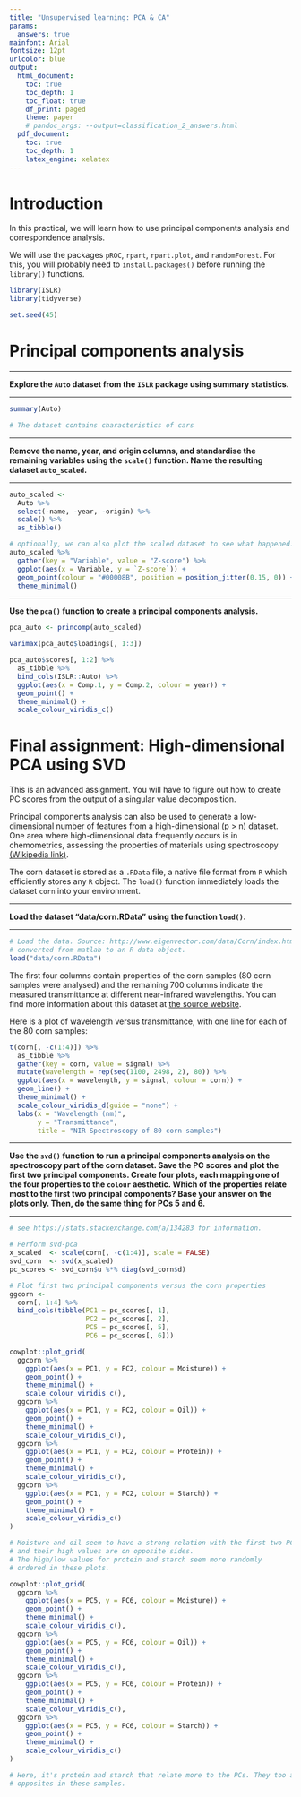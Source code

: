 ```yaml
---
title: "Unsupervised learning: PCA & CA"
params:
  answers: true
mainfont: Arial
fontsize: 12pt
urlcolor: blue
output: 
  html_document:
    toc: true
    toc_depth: 1
    toc_float: true
    df_print: paged
    theme: paper
    # pandoc_args: --output=classification_2_answers.html
  pdf_document:
    toc: true
    toc_depth: 1
    latex_engine: xelatex
---
```


# Introduction
In this practical, we will learn how to use principal components analysis and correspondence analysis.

We will use the packages `pROC`,  `rpart`, `rpart.plot`, and `randomForest`. For this, you will probably need to `install.packages()` before running the `library()` functions.

```r
library(ISLR)
library(tidyverse)
```


```r
set.seed(45)
```

# Principal components analysis


---

__Explore the `Auto` dataset from the `ISLR` package using summary statistics.__

---

```r
summary(Auto)

# The dataset contains characteristics of cars
```

 

--- 

__Remove the name, year, and origin columns, and standardise the remaining variables using the `scale()` function. Name the resulting dataset `auto_scaled`.__

---

```r
auto_scaled <- 
  Auto %>% 
  select(-name, -year, -origin) %>% 
  scale() %>% 
  as_tibble()

# optionally, we can also plot the scaled dataset to see what happened.
auto_scaled %>% 
  gather(key = "Variable", value = "Z-score") %>% 
  ggplot(aes(x = Variable, y = `Z-score`)) + 
  geom_point(colour = "#00008B", position = position_jitter(0.15, 0)) + 
  theme_minimal()
```

---

__Use the `pca()` function to create a principal components analysis.__


```r
pca_auto <- princomp(auto_scaled)

varimax(pca_auto$loadings[, 1:3])

pca_auto$scores[, 1:2] %>% 
  as_tibble %>% 
  bind_cols(ISLR::Auto) %>% 
  ggplot(aes(x = Comp.1, y = Comp.2, colour = year)) +
  geom_point() +
  theme_minimal() +
  scale_colour_viridis_c()
```

# Final assignment: High-dimensional PCA using SVD

This is an advanced assignment. You will have to figure out how to create PC scores from the output of a singular value decomposition.

Principal components analysis can also be used to generate a low-dimensional number of features from a high-dimensional (p > n) dataset. One area where high-dimensional data frequently occurs is in chemometrics, assessing the properties of materials using spectroscopy [(Wikipedia link)](https://en.wikipedia.org/w/index.php?title=Near-infrared_spectroscopy&oldid=865590066).

The corn dataset is stored as a `.RData` file, a native file format from `R` which efficiently stores any `R` object. The `load()` function immediately loads the dataset `corn` into your environment.

---

__Load the dataset "data/corn.RData" using the function `load()`.__

---

```r
# Load the data. Source: http://www.eigenvector.com/data/Corn/index.html 
# converted from matlab to an R data object.
load("data/corn.RData")
```

The first four columns contain properties of the corn samples (80 corn samples were analysed) and the remaining 700 columns indicate the measured transmittance at different near-infrared wavelengths. You can find more information about this dataset at [the source website](http://www.eigenvector.com/data/Corn/index.html).


Here is a plot of wavelength versus transmittance, with one line for each of the 80 corn samples:

```r
t(corn[, -c(1:4)]) %>% 
  as_tibble %>% 
  gather(key = corn, value = signal) %>% 
  mutate(wavelength = rep(seq(1100, 2498, 2), 80)) %>% 
  ggplot(aes(x = wavelength, y = signal, colour = corn)) +
  geom_line() +
  theme_minimal() +
  scale_colour_viridis_d(guide = "none") +
  labs(x = "Wavelength (nm)",
       y = "Transmittance",
       title = "NIR Spectroscopy of 80 corn samples")
```


---

__Use the `svd()` function to run a principal components analysis on the spectroscopy part of the corn dataset. Save the PC scores and plot the first two principal components. Create four plots, each mapping one of the four properties to the `colour` aesthetic. Which of the properties relate most to the first two principal components? Base your answer on the plots only. Then, do the same thing for PCs 5 and 6.__

---


```r
# see https://stats.stackexchange.com/a/134283 for information.

# Perform svd-pca
x_scaled  <- scale(corn[, -c(1:4)], scale = FALSE)
svd_corn  <- svd(x_scaled)
pc_scores <- svd_corn$u %*% diag(svd_corn$d) 

# Plot first two principal components versus the corn properties 
ggcorn <-
  corn[, 1:4] %>%
  bind_cols(tibble(PC1 = pc_scores[, 1], 
                   PC2 = pc_scores[, 2], 
                   PC5 = pc_scores[, 5], 
                   PC6 = pc_scores[, 6]))

cowplot::plot_grid(
  ggcorn %>% 
    ggplot(aes(x = PC1, y = PC2, colour = Moisture)) +
    geom_point() +
    theme_minimal() + 
    scale_colour_viridis_c(),
  ggcorn %>% 
    ggplot(aes(x = PC1, y = PC2, colour = Oil)) +
    geom_point() +
    theme_minimal() + 
    scale_colour_viridis_c(),
  ggcorn %>% 
    ggplot(aes(x = PC1, y = PC2, colour = Protein)) +
    geom_point() +
    theme_minimal() + 
    scale_colour_viridis_c(),
  ggcorn %>% 
    ggplot(aes(x = PC1, y = PC2, colour = Starch)) +
    geom_point() +
    theme_minimal() + 
    scale_colour_viridis_c()
)

# Moisture and oil seem to have a strong relation with the first two PCs, 
# and their high values are on opposite sides.
# The high/low values for protein and starch seem more randomly 
# ordered in these plots. 

cowplot::plot_grid(
  ggcorn %>% 
    ggplot(aes(x = PC5, y = PC6, colour = Moisture)) +
    geom_point() +
    theme_minimal() + 
    scale_colour_viridis_c(),
  ggcorn %>% 
    ggplot(aes(x = PC5, y = PC6, colour = Oil)) +
    geom_point() +
    theme_minimal() + 
    scale_colour_viridis_c(),
  ggcorn %>% 
    ggplot(aes(x = PC5, y = PC6, colour = Protein)) +
    geom_point() +
    theme_minimal() + 
    scale_colour_viridis_c(),
  ggcorn %>% 
    ggplot(aes(x = PC5, y = PC6, colour = Starch)) +
    geom_point() +
    theme_minimal() + 
    scale_colour_viridis_c()
)

# Here, it's protein and starch that relate more to the PCs. They too are 
# opposites in these samples.
```

